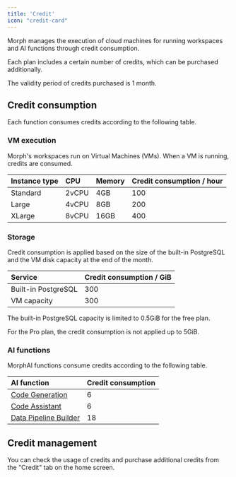 ```yaml
---
title: 'Credit'
icon: "credit-card"
---
```


Morph manages the execution of cloud machines for running workspaces and AI functions through credit consumption.

Each plan includes a certain number of credits, which can be purchased additionally.

<Warning>The validity period of credits purchased is 1 month.</Warning>

## Credit consumption

Each function consumes credits according to the following table.

### VM execution

Morph's workspaces run on Virtual Machines (VMs). When a VM is running, credits are consumed.

| Instance type | CPU | Memory | Credit consumption / hour |
| :--- | :--- | :--- | :--- |
| Standard | 2vCPU | 4GB | 100 |
| Large | 4vCPU | 8GB | 200 |
| XLarge | 8vCPU | 16GB | 400 |

### Storage

Credit consumption is applied based on the size of the built-in PostgreSQL and the VM disk capacity at the end of the month.

| Service | Credit consumption / GiB |
| :--- | :--- |
| Built-in PostgreSQL | 300 |
| VM capacity | 300 |

<Warning>
The built-in PostgreSQL capacity is limited to 0.5GiB for the free plan.

For the Pro plan, the credit consumption is not applied up to 5GiB.
</Warning>

### AI functions

MorphAI functions consume credits according to the following table.

| AI function | Credit consumption |
| :--- | :--- |
| [Code Generation](/docs/en/morph-ai/code-generation) | 6 |
| [Code Assistant](/docs/en/morph-ai/code-assistant) | 6 |
| [Data Pipeline Builder](/docs/en/morph-ai/data-pipeline-builder) | 18 |

## Credit management

You can check the usage of credits and purchase additional credits from the "Credit" tab on the home screen.
